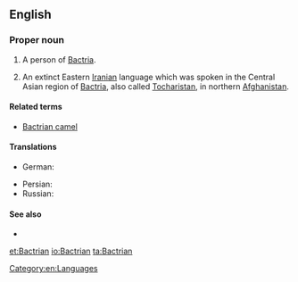 ==English==

===Proper noun===
{{en-proper noun|Bactrians}}
{{wikipedia}}

# {{countable}} A person of [[Bactria]].
# {{uncountable}} An extinct Eastern [[Iranian]] language which was spoken in the Central Asian region of [[Bactria]], also called [[Tocharistan]], in northern [[Afghanistan]].

====Related terms====
* [[Bactrian camel]]

====Translations====
{{trans-top|language}}
* German: {{t|de|Baktrisch|n}}
{{trans-mid}}
* Persian: {{t|fa|باختری|sc=fa-Arab}}
* Russian: {{t|ru|бактрийский|tr=|sc=Cyrl}}
{{trans-bottom}}

====See also====
* {{langcat}}

[[Category:en:Languages]]

[[et:Bactrian]]
[[io:Bactrian]]
[[ta:Bactrian]]
